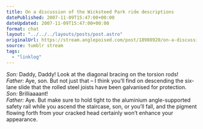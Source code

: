 ```yaml
---
title: On a discussion of the Wicksteed Park ride descriptions
datePublished: 2007-11-09T15:47:00+00:00
dateUpdated: 2007-11-09T15:47:00+00:00
format: chat
layout: "../../../layouts/posts/post.astro"
originalUrl: https://stream.anglepoised.com/post/18908920/on-a-discussion-of-the-wickstead-park-ride
source: tumblr stream
tags:
  - "linklog"
---
```


<i>Son:</i> Daddy, Daddy! Look at the diagonal bracing on the torsion rods!
<br />
<i>Father:</i> Aye, son. But not just that &#8211; I think you&#8217;ll find on
descending the six-lane slide that the rolled steel joists have been galvanised
for protection.
<br />
<i>Son:</i> Brilliaaaant!
<br />
<i>Father:</i> Aye. But make sure to hold tight to the aluminium angle-supported
safety rail while you ascend the staircase, son, or you&#8217;ll fall, and the
pigment flowing forth from your cracked head certainly won&#8217;t enhance your
appearance.
<br />
